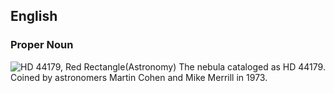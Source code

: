 ==English==

===Proper Noun===
[[Image::heic0408a.jpg|thumb|left|HD 44179, Red Rectangle]](Astronomy) The nebula cataloged as HD 44179.  Coined by astronomers Martin Cohen and Mike Merrill in 1973.
<br clear="all">
<!-- Other meanings... -->